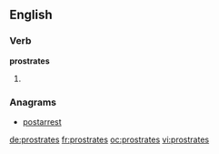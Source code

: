 ==English==

===Verb===
'''prostrates'''

# {{third-person singular of|prostrate}}

===Anagrams===
* [[postarrest#English|postarrest]]

[[de:prostrates]]
[[fr:prostrates]]
[[oc:prostrates]]
[[vi:prostrates]]